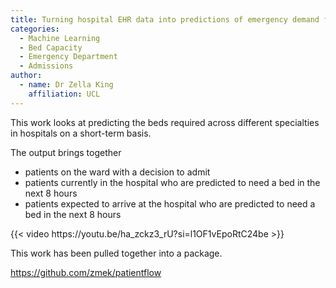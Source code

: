 ```yaml
---
title: Turning hospital EHR data into predictions of emergency demand for beds 
categories:
  - Machine Learning
  - Bed Capacity
  - Emergency Department
  - Admissions
author:
  - name: Dr Zella King
    affiliation: UCL
---
```


This work looks at predicting the beds required across different specialties in hospitals on a short-term basis.

The output brings together 

- patients on the ward with a decision to admit
- patients currently in the hospital who are predicted to need a bed in the next 8 hours
- patients expected to arrive at the hospital who are predicted to need a bed in the next 8 hours

{{< video https://youtu.be/ha_zckz3_rU?si=l1OF1vEpoRtC24be >}}

This work has been pulled together into a package.

<https://github.com/zmek/patientflow>